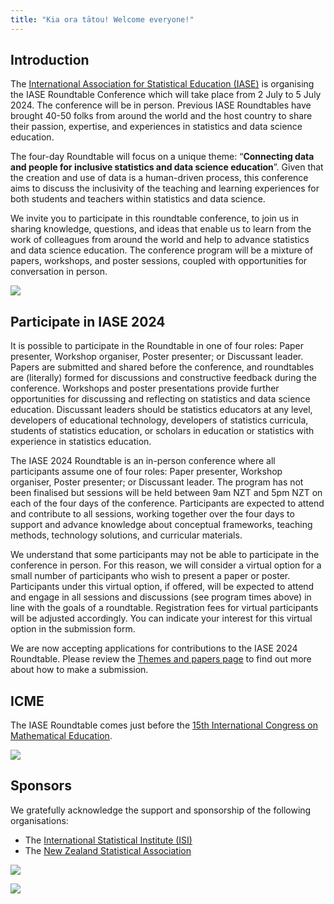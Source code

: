 ```yaml
---
title: "Kia ora tātou! Welcome everyone!"
---
```


## Introduction

::: grid
::: g-col-9
The [International Association for Statistical Education (IASE)](https://iase-web.org/) is organising the IASE Roundtable Conference which will take place from 2 July to 5 July 2024. The conference will be in person. Previous IASE Roundtables have brought 40-50 folks from around the world and the host country to share their passion, expertise, and experiences in statistics and data science education.

The four-day Roundtable will focus on a unique theme: "**Connecting data and people for inclusive statistics and data science education**". Given that the creation and use of data is a human-driven process, this conference aims to discuss the inclusivity of the teaching and learning experiences for both students and teachers within statistics and data science.

We invite you to participate in this roundtable conference, to join us in sharing knowledge, questions, and ideas that enable us to learn from the work of colleagues from around the world and help to advance statistics and data science education. The conference program will be a mixture of papers, workshops, and poster sessions, coupled with opportunities for conversation in person.
:::

::: g-col-3
![](images/conf_logo.png){fig-alt="Conference logo showing diverse people icons connected together"}
:::
:::

## Participate in IASE 2024

It is possible to participate in the Roundtable in one of four roles: Paper presenter, Workshop organiser, Poster presenter; or Discussant leader. Papers are submitted and shared before the conference, and roundtables are (literally) formed for discussions and constructive feedback during the conference. Workshops and poster presentations provide further opportunities for discussing and reflecting on statistics and data science education. Discussant leaders should be statistics educators at any level, developers of educational technology, developers of statistics curricula, students of statistics education, or scholars in education or statistics with experience in statistics education.

::: highlight
The IASE 2024 Roundtable is an in-person conference where all participants assume one of four roles: Paper presenter, Workshop organiser, Poster presenter; or Discussant leader. The program has not been finalised but sessions will be held between 9am NZT and 5pm NZT on each of the four days of the conference. Participants are expected to attend and contribute to all sessions, working together over the four days to support and advance knowledge about conceptual frameworks, teaching methods, technology solutions, and curricular materials.

We understand that some participants may not be able to participate in the conference in person. For this reason, we will consider a virtual option for a small number of participants who wish to present a paper or poster. Participants under this virtual option, if offered, will be expected to attend and engage in all sessions and discussions (see program times above) in line with the goals of a roundtable. Registration fees for virtual participants will be adjusted accordingly. You can indicate your interest for this virtual option in the submission form. 
:::

We are now accepting applications for contributions to the IASE 2024 Roundtable. Please review the [Themes and papers page](themes.qmd) to find out more about how to make a submission.

## ICME

The IASE Roundtable comes just before the [15th International Congress on Mathematical Education](https://icme15.org/).

![](images/icme.png)


## Sponsors

We gratefully acknowledge the support and sponsorship of the following organisations:

- The [International Statistical Institute (ISI)](https://www.isi-web.org/)
- The [New Zealand Statistical Association](https://www.stats.org.nz/)

::: grid

::: g-col-4

![](images/isi-logo.png)
:::
::: g-col-4

:::
::: g-col-4

![](images/nzsa.png)
:::
:::
